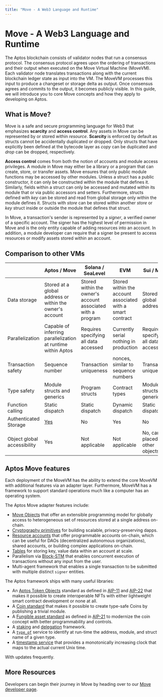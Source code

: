 ```yaml
---
title: "Move - A Web3 Language and Runtime"
---
```


# Move - A Web3 Language and Runtime

The Aptos blockchain consists of validator nodes that run a consensus protocol. The consensus protocol agrees upon the ordering of transactions and their output when executed on the Move Virtual Machine (MoveVM). Each validator node translates transactions along with the current blockchain ledger state as input into the VM. The MoveVM processes this input to produce a changeset or storage delta as output. Once consensus agrees and commits to the output, it becomes publicly visible. In this guide, we will introduce you to core Move concepts and how they apply to developing on Aptos.

## What is Move?

Move is a safe and secure programming language for Web3 that emphasizes **scarcity** and **access control**. Any assets in Move can be represented by or stored within _resource_. **Scarcity** is enforced by default as structs cannot be accidentally duplicated or dropped. Only structs that have explicitly been defined at the bytecode layer as _copy_ can be duplicated and _drop_ can be dropped, respectively.

**Access control** comes from both the notion of accounts and module access privileges. A module in Move may either be a library or a program that can create, store, or transfer assets. Move ensures that only public module functions may be accessed by other modules. Unless a struct has a public constructor, it can only be constructed within the module that defines it. Similarly, fields within a struct can only be accessed and mutated within its module that or via public accessors and setters. Furthermore, structs defined with _key_ can be stored and read from global storage only within the module defines it. Structs with _store_ can be stored within another _store_ or _key_ struct inside or outside the module that defines that struct.

In Move, a transaction's sender is represented by a _signer_, a verified owner of a specific account. The signer has the highest level of permission in Move and is the only entity capable of adding resources into an account. In addition, a module developer can require that a signer be present to access resources or modify assets stored within an account.

## Comparison to other VMs

|                             | Aptos / Move                                                 | Solana / SeaLevel                                           | EVM                                                        | Sui / Move                            |
| --------------------------- | ------------------------------------------------------------ | ----------------------------------------------------------- | ---------------------------------------------------------- | ------------------------------------- |
| Data storage                | Stored at a global address or within the owner's account     | Stored within the owner's account associated with a program | Stored within the account associated with a smart contract | Stored at a global address            |
| Parallelization             | Capable of inferring parallelization at runtime within Aptos | Requires specifying all data accessed                       | Currently serial nothing in production                     | Requires specifying all data accessed |
| Transaction safety          | Sequence number                                              | Transaction uniqueness                                      | nonces, similar to sequence numbers                        | Transaction uniqueness                |
| Type safety                 | Module structs and generics                                  | Program structs                                             | Contract types                                             | Module structs and generics           |
| Function calling            | Static dispatch                                              | Static dispatch                                             | Dynamic dispatch                                           | Static dispatch                       |
| Authenticated Storage       | [Yes](../glossary.mdx#merkle-trees)                 | No                                                          | Yes                                                        | No                                    |
| Object global accessibility | Yes                                                          | Not applicable                                              | Not applicable                                             | No, can be placed in other objects    |

## Aptos Move features

Each deployment of the MoveVM has the ability to extend the core MoveVM with additional features via an adapter layer. Furthermore, MoveVM has a framework to support standard operations much like a computer has an operating system.

The Aptos Move adapter features include:

- [Move Objects](https://github.com/aptos-foundation/AIPs/blob/main/aips/aip-10.md) that offer an extensible programming model for globally access to heterogeneous set of resources stored at a single address on-chain.
- [Cryptography primitives](../../../build/move/learn-move/aptos-framework/cryptography.mdx) for building scalable, privacy-preserving dapps.
- [Resource accounts](../../../build/move/learn-move/aptos-framework/resource-accounts.mdx) that offer programmable accounts on-chain, which can be useful for DAOs (decentralized autonomous organizations), shared accounts, or building complex applications on-chain.
- [Tables](https://github.com/aptos-labs/aptos-core/blob/main/aptos-move/framework/aptos-stdlib/sources/table.move) for storing key, value data within an account at scale.
- Parallelism via [Block-STM](https://medium.com/aptoslabs/block-stm-how-we-execute-over-160k-transactions-per-second-on-the-aptos-blockchain-3b003657e4ba) that enables concurrent execution of transactions without any input from the user.
- Multi-agent framework that enables a single transaction to be submitted with multiple distinct `signer` entities.

The Aptos framework ships with many useful libraries:

- An [Aptos Token Objects](https://github.com/aptos-labs/aptos-core/tree/main/aptos-move/framework/aptos-token-objects/sources) standard as defined in [AIP-11](https://github.com/aptos-foundation/AIPs/blob/main/aips/aip-11.md) and [AIP-22](https://github.com/aptos-foundation/AIPs/blob/main/aips/aip-22.md) that makes it possible to create interoperable NFTs with either lightweight smart contract development or none at all.
- A [Coin standard](https://github.com/aptos-labs/aptos-core/blob/main/aptos-move/framework/aptos-framework/sources/coin.move) that makes it possible to create type-safe Coins by publishing a trivial module.
- A [Fungible asset standard](https://github.com/aptos-labs/aptos-core/blob/main/aptos-move/framework/aptos-framework/sources/fungible_asset.move) as defined in [AIP-21](https://github.com/aptos-foundation/AIPs/blob/main/aips/aip-21.md) to modernize the coin concept with better programmability and controls.
- A [staking](https://github.com/aptos-labs/aptos-core/blob/main/aptos-move/framework/aptos-framework/sources/staking_contract.move) and [delegation](https://github.com/aptos-labs/aptos-core/blob/main/aptos-move/framework/aptos-framework/sources/delegation_pool.move) framework.
- A [`type_of`](https://github.com/aptos-labs/aptos-core/blob/main/aptos-move/framework/aptos-stdlib/sources/type_info.move) service to identify at run-time the address, module, and struct name of a given type.
- A [timestamp service](https://github.com/aptos-labs/aptos-core/blob/main/aptos-move/framework/aptos-framework/sources/timestamp.move) that provides a monotonically increasing clock that maps to the actual current Unix time.

With updates frequently.

## More Resources

Developers can begin their journey in Move by heading over to our [Move developer page](../../../build/move.mdx).
